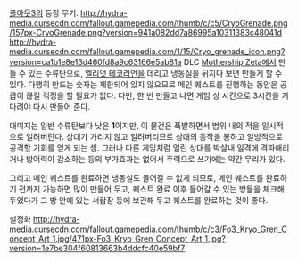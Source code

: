 [[폴아웃3]]의 등장 무기.
http://hydra-media.cursecdn.com/fallout.gamepedia.com/thumb/c/c5/CryoGrenade.png/157px-CryoGrenade.png?version=941a082dd7a86995a10311383c48041d http://hydra-media.cursecdn.com/fallout.gamepedia.com/1/15/Cryo_grenade_icon.png?version=ca1b1e8e13d460fd8a9c63166e5ab81a
DLC [[Mothership Zeta]]에서 만들 수 있는 수류탄으로, [[엘리엇 테코리언]]을 데리고 냉동실을 뒤지다 보면 만들게 할 수 있다. 다행히 만드는 숫자는 제한되어 있지 않으므로 메인 퀘스트를 진행하는 동안은 공급이 끊길 걱정을 할 필요가 없다. 다만, 한 번 만들고 나면 게임 상 시간으로 3시간을 기다려야 다시 만들어 준다.

대미지는 일반 수류탄보다 낮은 '''1'''이지만, 이 물건은 폭발하면서 범위 내의 적을 일시적으로 얼려버린다. 상대가 가리지 않고 얼려버리므로 상대의 동작을 봉하고 일방적으로 공격할 기회를 얻게 되는 셈. 그러나 다른 게임처럼 얼린 상대를 박살내 일격에 격파해리거나 방어력이 감소하는 등의 부가효과는 없어서 주력으로 쓰기에는 약간 무리가 있다.

그리고 메인 퀘스트를 완료하면 냉동실도 들어갈 수 없게 되므로, 메인 퀘스트를 완료하기 전까지 가능하면 많이 만들어 두고, 퀘스트 완료 이후 들어갈 수 있는 방들을 체크해 두었다가 그 방 안에 있는 서랍장 등에 보관해 두고 퀘스트를 완료하는 것이 좋다.

설정화
http://hydra-media.cursecdn.com/fallout.gamepedia.com/thumb/c/c3/Fo3_Kryo_Gren_Concept_Art_1.jpg/471px-Fo3_Kryo_Gren_Concept_Art_1.jpg?version=1e7be304f60813663b4ddcfc40e59bf7
